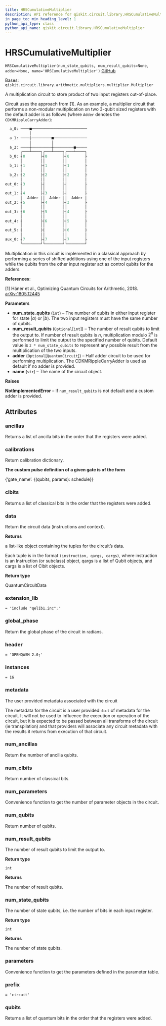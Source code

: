 ```yaml
---
title: HRSCumulativeMultiplier
description: API reference for qiskit.circuit.library.HRSCumulativeMultiplier
in_page_toc_min_heading_level: 1
python_api_type: class
python_api_name: qiskit.circuit.library.HRSCumulativeMultiplier
---
```


# HRSCumulativeMultiplier

<span id="qiskit.circuit.library.HRSCumulativeMultiplier" />

`HRSCumulativeMultiplier(num_state_qubits, num_result_qubits=None, adder=None, name='HRSCumulativeMultiplier')` [GitHub](https://github.com/qiskit/qiskit/tree/stable/0.18/qiskit/circuit/library/arithmetic/multipliers/hrs_cumulative_multiplier.py "view source code")

Bases: `qiskit.circuit.library.arithmetic.multipliers.multiplier.Multiplier`

A multiplication circuit to store product of two input registers out-of-place.

Circuit uses the approach from \[1]. As an example, a multiplier circuit that performs a non-modular multiplication on two 3-qubit sized registers with the default adder is as follows (where `Adder` denotes the `CDKMRippleCarryAdder`):

```python
  a_0: ────■─────────────────────────
           │
  a_1: ────┼─────────■───────────────
           │         │
  a_2: ────┼─────────┼─────────■─────
       ┌───┴────┐┌───┴────┐┌───┴────┐
  b_0: ┤0       ├┤0       ├┤0       ├
       │        ││        ││        │
  b_1: ┤1       ├┤1       ├┤1       ├
       │        ││        ││        │
  b_2: ┤2       ├┤2       ├┤2       ├
       │        ││        ││        │
out_0: ┤3       ├┤        ├┤        ├
       │        ││        ││        │
out_1: ┤4       ├┤3       ├┤        ├
       │  Adder ││  Adder ││  Adder │
out_2: ┤5       ├┤4       ├┤3       ├
       │        ││        ││        │
out_3: ┤6       ├┤5       ├┤4       ├
       │        ││        ││        │
out_4: ┤        ├┤6       ├┤5       ├
       │        ││        ││        │
out_5: ┤        ├┤        ├┤6       ├
       │        ││        ││        │
aux_0: ┤7       ├┤7       ├┤7       ├
       └────────┘└────────┘└────────┘
```

Multiplication in this circuit is implemented in a classical approach by performing a series of shifted additions using one of the input registers while the qubits from the other input register act as control qubits for the adders.

**References:**

\[1] Häner et al., Optimizing Quantum Circuits for Arithmetic, 2018. [arXiv:1805.12445](https://arxiv.org/pdf/1805.12445.pdf)

**Parameters**

*   **num\_state\_qubits** (`int`) – The number of qubits in either input register for state $|a\rangle$ or $|b\rangle$. The two input registers must have the same number of qubits.
*   **num\_result\_qubits** (`Optional`\[`int`]) – The number of result qubits to limit the output to. If number of result qubits is $n$, multiplication modulo $2^n$ is performed to limit the output to the specified number of qubits. Default value is `2 * num_state_qubits` to represent any possible result from the multiplication of the two inputs.
*   **adder** (`Optional`\[`QuantumCircuit`]) – Half adder circuit to be used for performing multiplication. The CDKMRippleCarryAdder is used as default if no adder is provided.
*   **name** (`str`) – The name of the circuit object.

**Raises**

**NotImplementedError** – If `num_result_qubits` is not default and a custom adder is provided.

## Attributes

<span id="qiskit.circuit.library.HRSCumulativeMultiplier.ancillas" />

### ancillas

Returns a list of ancilla bits in the order that the registers were added.

<span id="qiskit.circuit.library.HRSCumulativeMultiplier.calibrations" />

### calibrations

Return calibration dictionary.

**The custom pulse definition of a given gate is of the form**

\{‘gate\_name’: \{(qubits, params): schedule}}

<span id="qiskit.circuit.library.HRSCumulativeMultiplier.clbits" />

### clbits

Returns a list of classical bits in the order that the registers were added.

<span id="qiskit.circuit.library.HRSCumulativeMultiplier.data" />

### data

Return the circuit data (instructions and context).

**Returns**

a list-like object containing the tuples for the circuit’s data.

Each tuple is in the format `(instruction, qargs, cargs)`, where instruction is an Instruction (or subclass) object, qargs is a list of Qubit objects, and cargs is a list of Clbit objects.

**Return type**

QuantumCircuitData

<span id="qiskit.circuit.library.HRSCumulativeMultiplier.extension_lib" />

### extension\_lib

`= 'include "qelib1.inc";'`

<span id="qiskit.circuit.library.HRSCumulativeMultiplier.global_phase" />

### global\_phase

Return the global phase of the circuit in radians.

<span id="qiskit.circuit.library.HRSCumulativeMultiplier.header" />

### header

`= 'OPENQASM 2.0;'`

<span id="qiskit.circuit.library.HRSCumulativeMultiplier.instances" />

### instances

`= 16`

<span id="qiskit.circuit.library.HRSCumulativeMultiplier.metadata" />

### metadata

The user provided metadata associated with the circuit

The metadata for the circuit is a user provided `dict` of metadata for the circuit. It will not be used to influence the execution or operation of the circuit, but it is expected to be passed between all transforms of the circuit (ie transpilation) and that providers will associate any circuit metadata with the results it returns from execution of that circuit.

<span id="qiskit.circuit.library.HRSCumulativeMultiplier.num_ancillas" />

### num\_ancillas

Return the number of ancilla qubits.

<span id="qiskit.circuit.library.HRSCumulativeMultiplier.num_clbits" />

### num\_clbits

Return number of classical bits.

<span id="qiskit.circuit.library.HRSCumulativeMultiplier.num_parameters" />

### num\_parameters

Convenience function to get the number of parameter objects in the circuit.

<span id="qiskit.circuit.library.HRSCumulativeMultiplier.num_qubits" />

### num\_qubits

Return number of qubits.

<span id="qiskit.circuit.library.HRSCumulativeMultiplier.num_result_qubits" />

### num\_result\_qubits

The number of result qubits to limit the output to.

**Return type**

`int`

**Returns**

The number of result qubits.

<span id="qiskit.circuit.library.HRSCumulativeMultiplier.num_state_qubits" />

### num\_state\_qubits

The number of state qubits, i.e. the number of bits in each input register.

**Return type**

`int`

**Returns**

The number of state qubits.

<span id="qiskit.circuit.library.HRSCumulativeMultiplier.parameters" />

### parameters

Convenience function to get the parameters defined in the parameter table.

<span id="qiskit.circuit.library.HRSCumulativeMultiplier.prefix" />

### prefix

`= 'circuit'`

<span id="qiskit.circuit.library.HRSCumulativeMultiplier.qubits" />

### qubits

Returns a list of quantum bits in the order that the registers were added.

